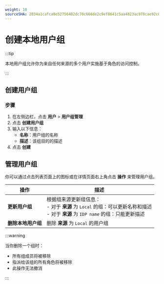 ```yaml
---
weight: 10
sourceSHA: 2034a1cafca0e52756482dc70c666de2c9ef8641c5aa4823ac970cae92c0802d
---
```


# 创建本地用户组

:::tip

本地用户组允许你为来自任何来源的多个用户实施基于角色的访问控制。

:::

## 创建用户组

### 步骤

1. 在左侧边栏，点击 **用户** > **用户组管理**
2. 点击 **创建用户组**
3. 输入以下信息：
   - **名称**：用户组的名称
   - **描述**：该组目的的描述
4. 点击 **创建**

## 管理用户组

你可以通过点击列表页面上的图标或在详情页面右上角点击 **操作** 来管理用户组。

| 操作                          | 描述                                                                                                                                                                                               |
| ----------------------------- | -------------------------------------------------------------------------------------------------------------------------------------------------------------------------------------------------- |
| **更新用户组**                | 根据组来源更新组信息：<br />- 对于 **来源** 为 `Local` 的组：可以更新名称和描述 <br />- 对于 **来源** 为 `IDP name` 的组：只能更新描述                                                               |
| **删除本地用户组**            | 删除 **来源** 为 `Local` 的用户组                                                                                                                                                                  |

:::warning

当你删除一个组时：

- 所有组成员将被移除
- 指派给该组的所有角色将被移除
- 此操作无法撤消

:::

